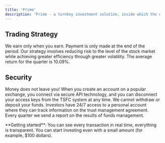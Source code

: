 ```yaml
---
title: 'Prime'
description: 'Prime - a turnkey investment solution, inside which the user can connect their API keys and enjoy watching a team of professionals building their portfolio.'
---
```


## Trading Strategy
We earn only when you earn. Payment is only made at the end of the period. Our strategy involves reducing risk to the level of the stock market while achieving greater efficiency through greater volatility. The average return for the quarter is 10.09%.

## Security
Money does not leave you! When you create an account on a popular exchange, you connect via secure API technology, and you can disconnect your access keys from the TSFC system at any time. We cannot withdraw or deposit your funds. Investors have 24/7 access to a personal account where they can track information on the trust management agreement. Every quarter we send a report on the results of funds management.

<Info>
  **Getting started**: You can see every transaction in real time, everything is transparent. You can start investing even with a small amount (for example, $100 dollars).
</Info>
